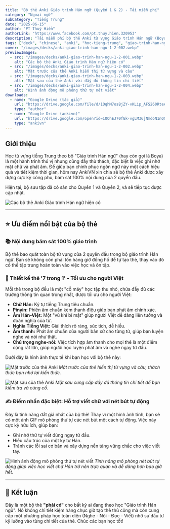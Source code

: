 ```yaml
---
title: "Bộ thẻ Anki Giáo trình Hán ngữ (Quyển 1 & 2) - Tải miễn phí"
category: "Ngoại ngữ"
subCategory: "Tiếng Trung"
date: "2025-06-15"
author: "PT Thuý Hiền"
authorLink: "https://www.facebook.com/pt.thuy.hien.320953"
description: "Tải miễn phí bộ thẻ Anki từ vựng Giáo trình Hán ngữ (Boya) quyển 1 và 2. Bộ thẻ đầy đủ chữ Hán, Pinyin, Hán-Việt, âm thanh, và đặc biệt là hình ảnh thứ tự nét viết tự động."
tags: ["deck", "chinese", "anki", "hoc-tieng-trung", "giao-trinh-han-ngu", "boya", "flashcard", "tu-vung"]
cover: "/images/decks/anki-giao-trinh-han-ngu-1-2-002.webp"
previewImages:
  - src: "/images/decks/anki-giao-trinh-han-ngu-1-2-001.webp"
    alt: "Các bộ thẻ Anki Giáo trình Hán ngữ hiện có"
  - src: "/images/decks/anki-giao-trinh-han-ngu-1-2-002.webp"
    alt: "Mặt trước của thẻ Anki hiển thị từ vựng và câu"
  - src: "/images/decks/anki-giao-trinh-han-ngu-1-2-003.webp"
    alt: "Mặt sau của thẻ Anki với đầy đủ thông tin chi tiết"
  - src: "/images/decks/anki-giao-trinh-han-ngu-1-2-004.webp"
    alt: "Hình ảnh động mô phỏng thứ tự nét viết"
downloads:
  - name: "Google Drive (tác giả)"
    url: "https://drive.google.com/file/d/1OqhM7osBjZY-vKLip_AFS260RteAYd9T/view"
    type: "author"
  - name: "Google Drive (ankivn)"
    url: "https://drive.google.com/open?id=1OOhEJ70fGk-vgLM36jNmdoN1nQGObSEK&usp=drive_fs"
    type: "ankivn"
---
```


## Giới thiệu

Học từ vựng tiếng Trung theo bộ "Giáo trình Hán ngữ" (hay còn gọi là Boya) là một hành trình thú vị nhưng cũng đầy thử thách, đặc biệt là việc ghi nhớ mặt chữ và phát âm. Để giúp bạn chinh phục ngôn ngữ này một cách hiệu quả và tiết kiệm thời gian, hôm nay AnkiVN xin chia sẻ bộ thẻ Anki được xây dựng cực kỳ công phu, bám sát 100% nội dung của 2 quyển đầu.

Hiện tại, bộ sưu tập đã có sẵn cho Quyển 1 và Quyển 2, và sẽ tiếp tục được cập nhật.

![Các bộ thẻ Anki Giáo trình Hán ngữ hiện có](/images/decks/anki-giao-trinh-han-ngu-1-2-001.webp)

---

## ⭐ Ưu điểm nổi bật của bộ thẻ

### 📚 Nội dung bám sát 100% giáo trình
Bộ thẻ bao quát toàn bộ từ vựng của 2 quyển đầu trong bộ giáo trình Hán ngữ. Bạn sẽ không còn phải tốn hàng giờ đồng hồ để tự tạo thẻ, thay vào đó có thể tập trung hoàn toàn vào việc học và ôn tập.

### 📇 Thiết kế thẻ '7 trong 1' - Tối ưu cho người Việt
Mỗi thẻ trong bộ đều là một "cỗ máy" học tập thu nhỏ, chứa đầy đủ các trường thông tin quan trọng nhất, được tối ưu cho người Việt:

- **Chữ Hán:** Ký tự tiếng Trung tiêu chuẩn.
- **Pinyin:** Phiên âm chuẩn kèm thanh điệu giúp bạn phát âm chính xác.
- **Âm Hán-Việt:** Một "vũ khí bí mật" giúp người Việt dễ dàng liên tưởng và đoán nghĩa của từ.
- **Nghĩa Tiếng Việt:** Giải thích rõ ràng, súc tích, dễ hiểu.
- **Âm thanh:** Phát âm chuẩn của người bản xứ cho từng từ, giúp bạn luyện nghe và nói như thật.
- **Chú trọng nghe-nói:** Việc tích hợp âm thanh cho mọi thẻ là một điểm cộng rất lớn, giúp người học luyện phát âm và nghe ngay từ đầu.

Dưới đây là hình ảnh thực tế khi bạn học với bộ thẻ này:

![Mặt trước của thẻ Anki](/images/decks/anki-giao-trinh-han-ngu-1-2-002.webp)
*Mặt trước của thẻ hiển thị từ vựng và câu, thách thức bạn nhớ lại kiến thức.*

![Mặt sau của thẻ Anki](/images/decks/anki-giao-trinh-han-ngu-1-2-003.webp)
*Mặt sau cung cấp đầy đủ thông tin chi tiết để bạn kiểm tra và củng cố.*

### ✍️ Điểm nhấn đặc biệt: Hỗ trợ viết chữ với nét bút tự động
Đây là tính năng đắt giá nhất của bộ thẻ! Thay vì một hình ảnh tĩnh, bạn sẽ có một ảnh GIF mô phỏng thứ tự các nét bút một cách tự động. Việc này cực kỳ hữu ích, giúp bạn:
- Ghi nhớ thứ tự viết đúng ngay từ đầu.
- Hiểu cấu trúc của một ký tự Hán.
- Tránh các lỗi sai cơ bản và xây dựng nền tảng vững chắc cho việc viết tay.

![Hình ảnh động mô phỏng thứ tự nét viết](/images/decks/anki-giao-trinh-han-ngu-1-2-004.webp)
*Tính năng mô phỏng nét bút tự động giúp việc học viết chữ Hán trở nên trực quan và dễ dàng hơn bao giờ hết.*

---

## 🎯 Kết luận
Đây là một bộ thẻ **"phải có"** cho bất kỳ ai đang theo học "Giáo trình Hán ngữ". Nó không chỉ tiết kiệm hàng chục giờ tạo thẻ thủ công mà còn cung cấp một phương pháp học toàn diện (Nghe - Nói - Đọc - Viết) nhờ sự đầu tư kỹ lưỡng vào từng chi tiết của thẻ. Chúc các bạn học tốt!